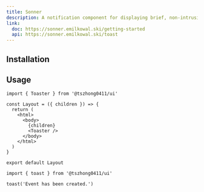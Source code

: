 ```yaml
---
title: Sonner
description: A notification component for displaying brief, non-intrusive messages to the user.
link:
  doc: https://sonner.emilkowal.ski/getting-started
  api: https://sonner.emilkowal.ski/toast
---
```


<ComponentPreview name='sonner/sonner' />

## Installation

<Installation name='sonner' type='ui' />

## Usage

```tsx title='app/layout.tsx'
import { Toaster } from '@tszhong0411/ui'

const Layout = ({ children }) => {
  return (
    <html>
      <body>
        {children}
        <Toaster />
      </body>
    </html>
  )
}

export default Layout
```

```tsx
import { toast } from '@tszhong0411/ui'
```

```tsx
toast('Event has been created.')
```
